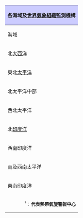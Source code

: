 {|class="wikitable" style="float: right; font-size: 92%; margin-left: 15px;"
! colspan=2 style="background: #ccf;" | 各海域及[[世界气象组织|世界氣象組織]]監測機構
|-
! 海域 !! 區域專責氣象中心或<br />熱帶氣旋警報中心
|-
| 北[[大西洋|大西洋]] || [[美國國家颶風中心|美國國家颶風中心]]
|-
| 東北[[太平洋|太平洋]] || [[美國國家颶風中心|美國國家颶風中心]]
|-
| 北太平洋中部 || [[中太平洋颶風中心|中太平洋颶風中心]]
|-
| 西北太平洋 || [[日本氣象廳|日本氣象廳]]
|-
| 北[[印度洋|印度洋]] || [[印度氣象局|印度氣象局]]
|-
| 西南印度洋 || [[法國氣象局|法國氣象局]]（留尼汪島）
|-
| 南及西南太平洋 || [[斐濟氣象局|斐濟氣象局]]<br/>[[新西蘭氣象部|新西蘭氣象部]]<sup>†</sup><br/>[[印度尼西亞氣象、氣候和地球物理局|印度尼西亞氣象、氣候和地球物理局]]<sup>†</sup><br/>[[巴布亞新幾內亞氣象部|巴布亞新幾內亞氣象部]]<sup>†</sup><br/>[[澳洲氣象局|澳洲氣象局]]<sup>†</sup>
|-
| 東南印度洋 || [[澳洲氣象局|澳洲氣象局]]<sup>†</sup>
|-
! colspan=2 style="font-size: 92%; text-align: right;" | <sup>†</sup>：'''代表熱帶氣旋警報中心'''
|}